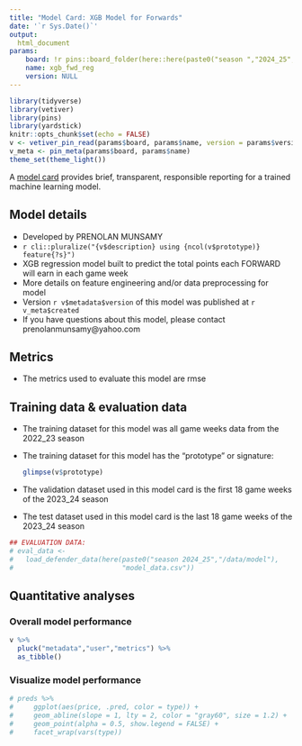 ```yaml
---
title: "Model Card: XGB Model for Forwards"
date: '`r Sys.Date()`'
output: 
  html_document
params:
    board: !r pins::board_folder(here::here(paste0("season ","2024_25","/models")))
    name: xgb_fwd_reg
    version: NULL
---
```


```r
library(tidyverse)
library(vetiver)
library(pins)
library(yardstick)
knitr::opts_chunk$set(echo = FALSE)
v <- vetiver_pin_read(params$board, params$name, version = params$version)
v_meta <- pin_meta(params$board, params$name)
theme_set(theme_light())
```

A [model card](https://doi.org/10.1145/3287560.3287596) provides brief, transparent, responsible reporting for a trained machine learning model.

## Model details

- Developed by PRENOLAN MUNSAMY
- `r cli::pluralize("{v$description} using {ncol(v$prototype)} feature{?s}")`
- XGB regression model built to predict the total points each FORWARD will earn in each game week
- More details on feature engineering and/or data preprocessing for model
- Version `r v$metadata$version` of this model was published at `r v_meta$created`
- If you have questions about this model, please contact prenolanmunsamy@yahoo.com

## Metrics

- The metrics used to evaluate this model are rmse

## Training data & evaluation data

- The training dataset for this model was all game weeks data from the 2022_23 season
- The training dataset for this model has the "prototype" or signature:

    ```r
    glimpse(v$prototype)
    ```

- The validation dataset used in this model card is the first 18 game weeks of the 2023_24 season
- The test dataset used in this model card is the last 18 game weeks of the 2023_24 season

```r
## EVALUATION DATA:
# eval_data <- 
#   load_defender_data(here(paste0("season 2024_25","/data/model"),
#                           "model_data.csv"))

```


## Quantitative analyses {.tabset}

### Overall model performance

```r
v %>% 
  pluck("metadata","user","metrics") %>% 
  as_tibble()
```

### Visualize model performance

```r
# preds %>%
#     ggplot(aes(price, .pred, color = type)) +
#     geom_abline(slope = 1, lty = 2, color = "gray60", size = 1.2) +
#     geom_point(alpha = 0.5, show.legend = FALSE) +
#     facet_wrap(vars(type))
```



